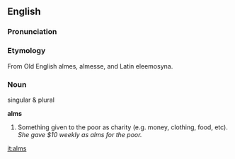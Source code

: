 ==English==
===Pronunciation===



===Etymology===
From Old English almes, almesse, and Latin eleemosyna. 



===Noun===
singular & plural

'''alms'''
#Something given to the poor as charity (e.g. money, clothing, food, etc). ''She gave $10 weekly as alms for the poor.''

[[it:alms]]